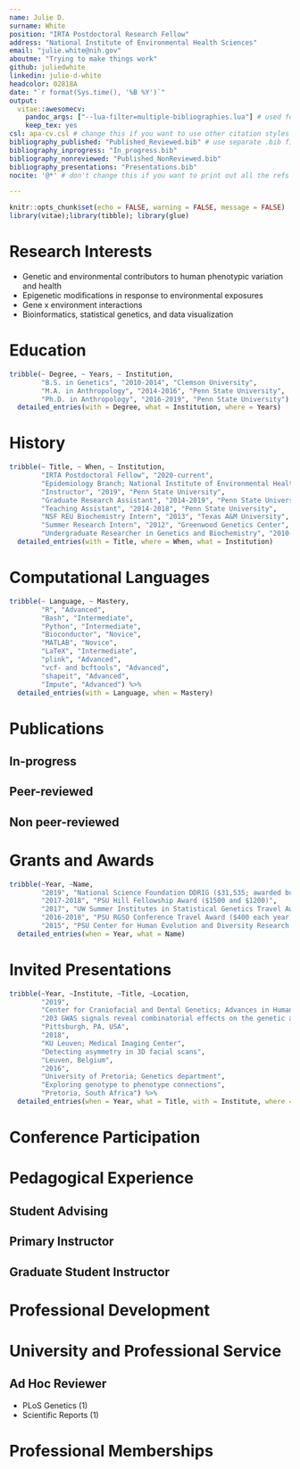 ```yaml
---
name: Julie D.
surname: White
position: "IRTA Postdoctoral Research Fellow"
address: "National Institute of Environmental Health Sciences"
email: "julie.white@nih.gov"
aboutme: "Trying to make things work"
github: juliedwhite
linkedin: julie-d-white
headcolor: 02818A
date: "`r format(Sys.time(), '%B %Y')`"
output: 
  vitae::awesomecv:
    pandoc_args: ["--lua-filter=multiple-bibliographies.lua"] # used for creating bibliographies for multiple sections
    keep_tex: yes
csl: apa-cv.csl # change this if you want to use other citation styles
bibliography_published: "Published_Reviewed.bib" # use separate .bib files and assign each of them a unique key: bibliography_*
bibliography_inprogress: "In_progress.bib"
bibliography_nonreviewed: "Published_NonReviewed.bib" 
bibliography_presentations: "Presentations.bib"
nocite: '@*' # don't change this if you want to print out all the refs

---
```



```r
knitr::opts_chunk$set(echo = FALSE, warning = FALSE, message = FALSE)
library(vitae);library(tibble); library(glue)
```

# Research Interests

* Genetic and environmental contributors to human phenotypic variation and health
* Epigenetic modifications in response to environmental exposures
* Gene x environment interactions
* Bioinformatics, statistical genetics, and data visualization 

# Education

```r
tribble(~ Degree, ~ Years, ~ Institution, 
        "B.S. in Genetics", "2010-2014", "Clemson University", 
        "M.A. in Anthropology", "2014-2016", "Penn State University", 
        "Ph.D. in Anthropology", "2016-2019", "Penn State University") %>%
  detailed_entries(with = Degree, what = Institution, where = Years)
```

# History
```r
tribble(~ Title, ~ When, ~ Institution, 
        "IRTA Postdoctoral Fellow", "2020-current", 
        "Epidemiology Branch; National Institute of Environmental Health Sciences", 
        "Instructor", "2019", "Penn State University", 
        "Graduate Research Assistant", "2014-2019", "Penn State University", 
        "Teaching Assistant", "2014-2018", "Penn State University", 
        "NSF REU Biochemistry Intern", "2013", "Texas A&M University", 
        "Summer Research Intern", "2012", "Greenwood Genetics Center", 
        "Undergraduate Researcher in Genetics and Biochemistry", "2010-2014", "Clemson University") %>%
  detailed_entries(with = Title, where = When, what = Institution)
```

# Computational Languages
```r
tribble(~ Language, ~ Mastery, 
        "R", "Advanced",
        "Bash", "Intermediate",
        "Python", "Intermediate",
        "Bioconductor", "Novice",
        "MATLAB", "Novice",
        "LaTeX", "Intermediate",
        "plink", "Advanced",
        "vcf- and bcftools", "Advanced",
        "shapeit", "Advanced",
        "Impute", "Advanced") %>%
  detailed_entries(with = Language, when = Mastery)
```


# Publications

## In-progress

\begingroup
\setlength{\parindent}{-0.5in}
\setlength{\leftskip}{0.5in}

::: {#refs_inprogress}
:::

\endgroup

## Peer-reviewed
<!-- Notes: copy and paste the following block for any other bibliography sections with the same bibliography key matched that you assigned in YAML  -->
\begingroup
\setlength{\parindent}{-0.5in}
\setlength{\leftskip}{0.5in}

::: {#refs_published}
:::

\endgroup
<!-- Bib-printing block ends here. -->

## Non peer-reviewed

\begingroup
\setlength{\parindent}{-0.5in}
\setlength{\leftskip}{0.5in}

::: {#refs_nonreviewed}
:::

\endgroup

# Grants and Awards

```r
tribble(~Year, ~Name,
        "2019", "National Science Foundation DDRIG ($31,535; awarded but declined)",
        "2017-2018", "PSU Hill Fellowship Award ($1500 and $1200)",
        "2017", "UW Summer Institutes in Statistical Genetics Travel Award ($1800)",
        "2016-2018", "PSU RGSO Conference Travel Award ($400 each year)",
        "2015", "PSU Center for Human Evolution and Diversity Research Grant ($7303") %>% 
  detailed_entries(when = Year, what = Name) 
```

# Invited Presentations

```r
tribble(~Year, ~Institute, ~Title, ~Location,
        "2019", 
        "Center for Craniofacial and Dental Genetics; Advances in Human Facial Genetics Meeting",
        "203 GWAS signals reveal combinatorial effects on the genetic architecture of facial shape",
        "Pittsburgh, PA, USA",
        "2018", 
        "KU Leuven; Medical Imaging Center",
        "Detecting asymmetry in 3D facial scans",
        "Leuven, Belgium",
        "2016",
        "University of Pretoria; Genetics department",
        "Exploring genotype to phenotype connections",
        "Pretoria, South Africa") %>% 
  detailed_entries(when = Year, what = Title, with = Institute, where = Location) 
```
# Conference Participation

\begingroup
\setlength{\parindent}{-0.5in}
\setlength{\leftskip}{0.5in}

::: {}
:::

\endgroup

# Pedagogical Experience

## Student Advising

## Primary Instructor

## Graduate Student Instructor

# Professional Development

# University and Professional Service

## Ad Hoc Reviewer

* PLoS Genetics (1)
* Scientific Reports (1)

# Professional Memberships